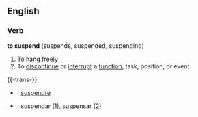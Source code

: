==English==

===Verb===
'''to suspend''' (suspends, suspended, suspending)

# To [[hang]] freely
# To [[discontinue]] or [[interrupt]] a [[function]], task, position, or event.

{{-trans-}}

* {{fr}} : [[suspendre]]
* {{io}} : suspendar (1), suspensar (2)